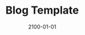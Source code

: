 ---
title: Blog Template
date: '2100-01-01'
tags: ['misc']
images: ['/public/static/images/logo-black.png']
draft: true
summary: 'The template needed in order to write blog in the site.'
lastmod: ''
authors: ''
layout: '' 
canonicalUrl: ''
---